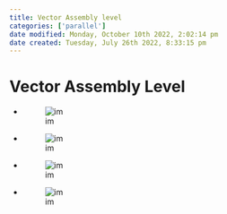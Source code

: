 ```yaml
---
title: Vector Assembly level
categories: ['parallel']
date modified: Monday, October 10th 2022, 2:02:14 pm
date created: Tuesday, July 26th 2022, 8:33:15 pm
---
```


# Vector Assembly Level
- ![im](images/Pasted%20image%2020220506154412.png)
- ![im](images/Pasted%20image%2020220506154420.png)
- ![im](images/Pasted%20image%2020220506154432.png)
- ![im](images/Pasted%20image%2020220506154443.png)



